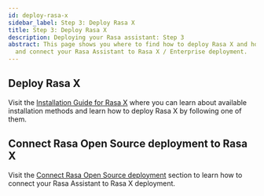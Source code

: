```yaml
---
id: deploy-rasa-x
sidebar_label: Step 3: Deploy Rasa X
title: Step 3: Deploy Rasa X
description: Deploying your Rasa assistant: Step 3
abstract: This page shows you where to find how to deploy Rasa X and how to forward events to it from your Rasa Open Source deployment. The third and final step in deploying your Rasa assistant.
  and connect your Rasa Assistant to Rasa X / Enterprise deployment.
---
```

<!-- this file is version specific, do not use `@site/...` syntax -->

## Deploy Rasa X

Visit the [Installation Guide for Rasa X](https://rasa.com/docs/rasa-x/installation-and-setup/installation-guide) where you can learn about available installation methods and
learn how to deploy Rasa X by following one of them.

## Connect Rasa Open Source deployment to Rasa X

Visit the [Connect Rasa Open Source deployment](https://rasa.com/docs/rasa-x/installation-and-setup/deploy#2-connect-rasa-open-source-deployment-the-rasa-helm-chart) section to learn how to connect your Rasa Assistant to Rasa X deployment.
